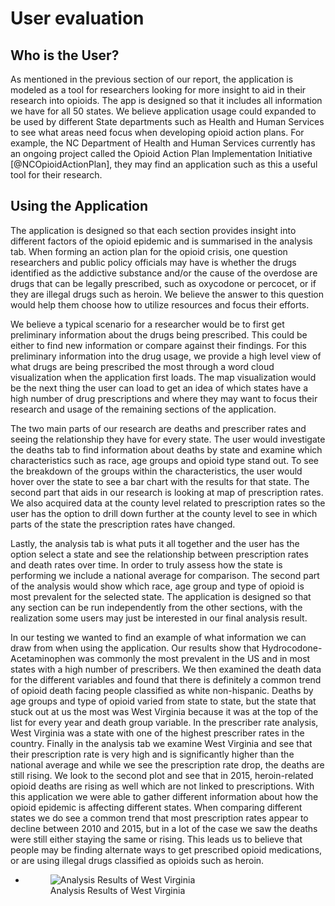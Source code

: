 # User evaluation

## Who is the User?
As mentioned in the previous section of our report, the application is  modeled as a tool for researchers looking for more insight to aid in their research into opioids. The app is designed so that it includes all information we have for all 50 states.  We believe application usage could expanded to be used by different State departments such as Health and Human Services to see what areas need focus when developing opioid action plans. For example, the NC Department of Health and Human Services currently has an ongoing project called the Opioid Action Plan Implementation Initiative [@NCOpioidActionPlan], they may find an application such as this a useful tool for their research.

## Using the Application
The application is designed so that each section provides insight into different factors of the opioid epidemic and is summarised in the analysis tab. When forming an action plan for the opioid crisis, one question researchers and public policy officials may have is whether the drugs identified as the addictive substance and/or the cause of the overdose are drugs that can be legally prescribed, such as oxycodone or percocet, or if they are illegal drugs such as heroin. We believe the answer to this question would help them choose how to utilize resources and focus their efforts.

We believe a typical scenario for a researcher would be to first get preliminary information about the drugs being prescribed. This could be either to find new information or compare against their findings. For this preliminary information into the drug usage, we provide a high level view of what drugs are being prescribed the most through a word cloud visualization when the application first loads. The map visualization would be the next thing the user can load to get an idea of which states have a high number of drug prescriptions and where they may want to focus their research and usage of the remaining sections of the application.

The two main parts of our research are deaths and prescriber rates and seeing the relationship they have for every state. The user would investigate the deaths tab to find information about deaths by state and examine which characteristics such as race, age groups and opioid type stand out. To see the breakdown of the groups within the characteristics, the user would hover over the state to see a bar chart with the results for that state. The second part that aids in our research is looking at map of prescription rates. We also acquired data at the county level related to prescription rates so the user has the option to drill down further at the county level to see in which parts of the state the prescription rates have changed.

Lastly, the analysis tab is what puts it all together and the user has the option select a state and see the relationship between prescription rates and death rates over time. In order to truly assess how the state is performing we include a national average for comparison. The second part of the analysis would show which race, age group and type of opioid is most prevalent for the selected state. The application is designed so that any section can be run independently from the other sections, with the realization some users may just be interested in our final analysis result.

In our testing we wanted to find an example of what information we can draw from when using the application. Our results show that Hydrocodone-Acetaminophen was commonly the most prevalent in the US and in most states with a high number of prescribers. We then examined the death data for the different variables and found that there is definitely a common trend of opioid death facing people classified as white non-hispanic. Deaths by age groups and type of opioid varied from state to state, but the state that stuck out at us the most was West Virginia because it was at the top of the list for every year and death group variable. In the prescriber rate analysis, West Virginia was a state with one of the highest prescriber rates in the country. Finally in the analysis tab we examine West Virginia and see that their prescription rate is very high and is significantly higher than the national average and while we see the prescription rate drop, the deaths are still rising. We look to the second plot and see that in 2015, heroin-related opioid deaths are rising as well which are not linked to prescriptions. With this application we were able to gather different information about how the opioid epidemic is affecting different states.  When comparing different states we do see a common trend that most prescription rates appear to decline between 2010 and 2015, but in a lot of the case we saw the deaths were still either staying the same or rising.  This leads us to believe that people may be finding alternate ways to get prescribed opioid medications, or are using illegal drugs classified as opioids such as heroin.

+ ![Analysis Results of West Virginia](./images/west_virginia_analysis.JPG)  
